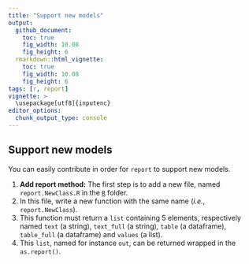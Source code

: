 ```yaml
---
title: "Support new models"
output: 
  github_document:
    toc: true
    fig_width: 10.08
    fig_height: 6
  rmarkdown::html_vignette:
    toc: true
    fig_width: 10.08
    fig_height: 6
tags: [r, report]
vignette: >
  \usepackage[utf8]{inputenc}
editor_options: 
  chunk_output_type: console
---
```



## Support new models

You can easily contribute in order for `report` to support new models. 

1. **Add report method:** The first step is to add a new file, named `report.NewClass.R` in the [`R`](https://github.com/DominiqueMakowski/bayestestR/tree/master/R) folder. 
2. In this file, write a new function with the same name (*i.e.*, `report.NewClass`).
3. This function must return a `list` containing 5 elements, respectively named `text` (a string), `text_full` (a string), `table` (a dataframe), `table_full` (a dataframe) and `values` (a list).
4. This `list`, named for instance `out`, can be returned wrapped in the `as.report()`.
